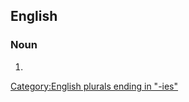 ==English==

===Noun===
{{head|en|noun form}}

# {{plural of|en|nonny}}

[[Category:English plurals ending in "-ies"]]